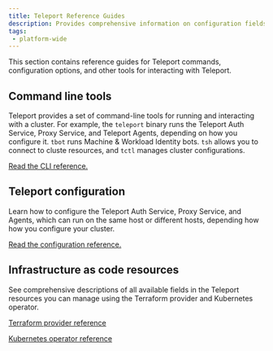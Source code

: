 ```yaml
---
title: Teleport Reference Guides
description: Provides comprehensive information on configuration fields, Teleport commands, and other ways of interacting with Teleport.
tags:
 - platform-wide
---
```


This section contains reference guides for Teleport commands, configuration
options, and other tools for interacting with Teleport.

## Command line tools

Teleport provides a set of command-line tools for running and interacting with a
cluster. For example, the `teleport` binary runs the Teleport Auth Service,
Proxy Service, and Teleport Agents, depending on how you configure it. `tbot`
runs Machine & Workload Identity bots. `tsh` allows you to connect to cluste
resources, and `tctl` manages cluster configurations. 

[Read the CLI reference.](cli/cli.mdx)

## Teleport configuration

Learn how to configure the Teleport Auth Service, Proxy Service, and Agents,
which can run on the same host or different hosts, depending how how you
configure your cluster. 

[Read the configuration reference.](deployment/config.mdx)

## Infrastructure as code resources

See comprehensive descriptions of all available fields in the Teleport resources
you can manage using the Terraform provider and Kubernetes operator.

[Terraform provider
reference](infrastructure-as-code/terraform-provider/terraform-provider.mdx)

[Kubernetes operator
reference](infrastructure-as-code/operator-resources/operator-resources.mdx)
